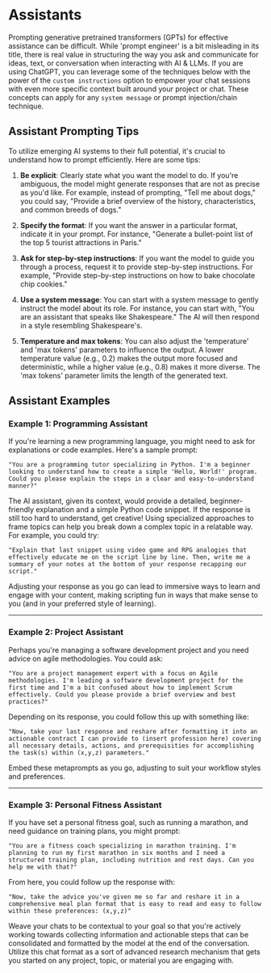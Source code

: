 # Assistants

Prompting generative pretrained transformers (GPTs) for effective assistance can be difficult. While 'prompt engineer' is a bit misleading in its title, there is real value in structuring the way you ask and communicate for ideas, text, or conversation when interacting with AI & LLMs. If you are using ChatGPT, you can leverage some of the techniques below with the power of the `custom instructions` option to empower your chat sessions with even more specific context built around your project or chat. These concepts can apply for any `system message` or prompt injection/chain technique.

## Assistant Prompting Tips

To utilize emerging AI systems to their full potential, it's crucial to understand how to prompt efficiently. Here are some tips:

1. **Be explicit**: Clearly state what you want the model to do. If you're ambiguous, the model might generate responses that are not as precise as you'd like. For example, instead of prompting, "Tell me about dogs," you could say, "Provide a brief overview of the history, characteristics, and common breeds of dogs."

2. **Specify the format**: If you want the answer in a particular format, indicate it in your prompt. For instance, "Generate a bullet-point list of the top 5 tourist attractions in Paris."

3. **Ask for step-by-step instructions**: If you want the model to guide you through a process, request it to provide step-by-step instructions. For example, "Provide step-by-step instructions on how to bake chocolate chip cookies."

4. **Use a system message**: You can start with a system message to gently instruct the model about its role. For instance, you can start with, "You are an assistant that speaks like Shakespeare." The AI will then respond in a style resembling Shakespeare's.

5. **Temperature and max tokens**: You can also adjust the 'temperature' and 'max tokens' parameters to influence the output. A lower temperature value (e.g., 0.2) makes the output more focused and deterministic, while a higher value (e.g., 0.8) makes it more diverse. The 'max tokens' parameter limits the length of the generated text.

## Assistant Examples

### Example 1: Programming Assistant

If you're learning a new programming language, you might need to ask for explanations or code examples. Here's a sample prompt:

`"You are a programming tutor specializing in Python. I'm a beginner looking to understand how to create a simple 'Hello, World!' program. Could you please explain the steps in a clear and easy-to-understand manner?"`

The AI assistant, given its context, would provide a detailed, beginner-friendly explanation and a simple Python code snippet. If the response is still too hard to understand, get creative! Using specialized approaches to frame topics can help you break down a complex topic in a relatable way. For example, you could try: 

`"Explain that last snippet using video game and RPG analogies that effectively educate me on the script line by line. Then, write me a summary of your notes at the bottom of your response recapping our script."`

Adjusting your response as you go can lead to immersive ways to learn and engage with your content, making scripting fun in ways that make sense to you (and in your preferred style of learning).

---

### Example 2: Project Assistant

Perhaps you're managing a software development project and you need advice on agile methodologies. You could ask:

`"You are a project management expert with a focus on Agile methodologies. I'm leading a software development project for the first time and I'm a bit confused about how to implement Scrum effectively. Could you please provide a brief overview and best practices?"`

Depending on its response, you could follow this up with something like: 

`"Now, take your last response and reshare after formatting it into an actionable contract I can provide to (insert profession here) covering all necessary details, actions, and prerequisities for accomplishing the task(s) within (x,y,z) parameters."`

Embed these metaprompts as you go, adjusting to suit your workflow styles and preferences. 

---

### Example 3: Personal Fitness Assistant

If you have set a personal fitness goal, such as running a marathon, and need guidance on training plans, you might prompt:

`"You are a fitness coach specializing in marathon training. I'm planning to run my first marathon in six months and I need a structured training plan, including nutrition and rest days. Can you help me with that?"`

From here, you could follow up the response with: 

`"Now, take the advice you've given me so far and reshare it in a comprehensive meal plan format that is easy to read and easy to follow within these preferences: (x,y,z)"`

Weave your chats to be contextual to your goal so that you're actively working towards collecting information and actionable steps that can be consolidated and formatted by the model at the end of the conversation. Utilize this chat format as a sort of advanced research mechanism that gets you started on any project, topic, or material you are engaging with.